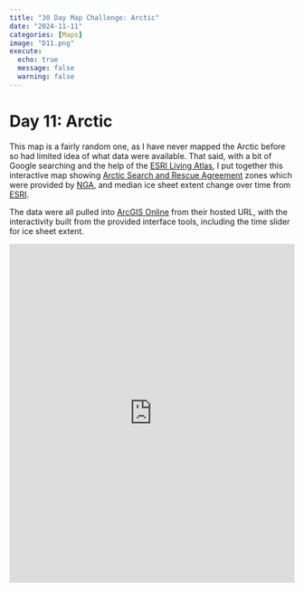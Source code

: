 ```yaml
---
title: "30 Day Map Challenge: Arctic"
date: "2024-11-11"
categories: [Maps]
image: "D11.png"
execute:
  echo: true
  message: false
  warning: false
---
```


# Day 11: Arctic

This map is a fairly random one, as I have never mapped the Arctic before so had limited idea of what data were available. That said, with a bit of Google searching and the help of the [ESRI Living Atlas](https://livingatlas.arcgis.com/en/home/), I put together this interactive map showing [Arctic Search and Rescue Agreement](https://en.wikipedia.org/wiki/Arctic_Search_and_Rescue_Agreement) zones which were provided by [NGA](https://arctic-nga.opendata.arcgis.com/datasets/0e38920f92774356b20cf29d48e7099f_0/explore), and median ice sheet extent change over time from [ESRI](https://arcg.is/1C9zba).

The data were all pulled into [ArcGIS Online](https://www.esri.com/en-us/arcgis/products/arcgis-online/overview) from their hosted URL, with the interactivity built from the provided interface tools, including the time slider for ice sheet extent.


```{=html}
<iframe src="https://uoliv.maps.arcgis.com/apps/instant/slider/index.html?appid=993696ffdef34ff6b3ff83ef1a4a531e" width="100%" height="600" frameborder="0" style="border:0" allowfullscreen>iFrames are not supported on this page.</iframe>
```

